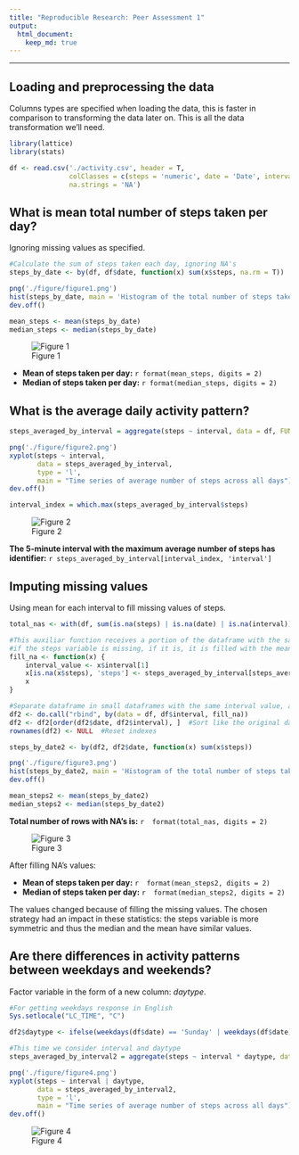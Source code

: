 ```yaml
---
title: "Reproducible Research: Peer Assessment 1"
output: 
  html_document:
    keep_md: true
---
```

___

## Loading and preprocessing the data
Columns types are specified when loading the data, this is faster in comparison to
transforming the data later on. This is all the data transformation we'll need.
```r
library(lattice)
library(stats)

df <- read.csv('./activity.csv', header = T, 
               colClasses = c(steps = 'numeric', date = 'Date', interval = 'numeric'),
               na.strings = 'NA')

```


## What is mean total number of steps taken per day?
Ignoring missing values as specified.
```r
#Calculate the sum of steps taken each day, ignoring NA's
steps_by_date <- by(df, df$date, function(x) sum(x$steps, na.rm = T))

png('./figure/figure1.png')
hist(steps_by_date, main = 'Histogram of the total number of steps taken each day', col = 'blue', xlab = 'steps')
dev.off()

mean_steps <- mean(steps_by_date)
median_steps <- median(steps_by_date)
```

![Figure 1](./figure/figure1.png) 

* **Mean of steps taken per day:** `r format(mean_steps, digits = 2)`
* **Median of steps taken per day:** `r format(median_steps, digits = 2)`

## What is the average daily activity pattern?
```r
steps_averaged_by_interval = aggregate(steps ~ interval, data = df, FUN = mean)

png('./figure/figure2.png')
xyplot(steps ~ interval, 
       data = steps_averaged_by_interval,
       type = 'l',
       main = "Time series of average number of steps across all days")
dev.off()

interval_index = which.max(steps_averaged_by_interval$steps)
```

![Figure 2](./figure/figure2.png)

**The 5-minute interval with the maximum average number of steps has identifier:** `r steps_averaged_by_interval[interval_index, 'interval']`

## Imputing missing values
Using mean for each interval to fill missing values of steps.
```r
total_nas <- with(df, sum(is.na(steps) | is.na(date) | is.na(interval)))

#This auxiliar function receives a portion of the dataframe with the same value in the field interval and determines 
#if the steps variable is missing, if it is, it is filled with the mean value of steps for that particular interval
fill_na <- function(x) {
    interval_value <- x$interval[1]
    x[is.na(x$steps), 'steps'] <- steps_averaged_by_interval[steps_averaged_by_interval$interval == interval_value, 'steps']
    x
}

#Separate dataframe in small dataframes with the same interval value, apply fill_na, and rebuild the dataframe
df2 <- do.call("rbind", by(data = df, df$interval, fill_na))
df2 <- df2[order(df2$date, df2$interval), ]  #Sort like the original dataframe
rownames(df2) <- NULL  #Reset indexes

steps_by_date2 <- by(df2, df2$date, function(x) sum(x$steps))

png('./figure/figure3.png')
hist(steps_by_date2, main = 'Histogram of the total number of steps taken each day (NAs filled)', col = 'blue', xlab = 'steps')
dev.off()

mean_steps2 <- mean(steps_by_date2)
median_steps2 <- median(steps_by_date2)

```

**Total number of rows with NA's is:** `r  format(total_nas, digits = 2)` 

![Figure 3](./figure/figure3.png)

After filling NA's values:  

* **Mean of steps taken per day:** `r  format(mean_steps2, digits = 2)`  
* **Median of steps taken per day:** `r  format(median_steps2, digits = 2)`  

The values changed because of filling the missing values. The chosen strategy had an impact in these statistics: the steps variable is more symmetric and thus the median and the mean have similar values.

## Are there differences in activity patterns between weekdays and weekends?
Factor variable in the form of a new column: *daytype*.
```r
#For getting weekdays response in English
Sys.setlocale("LC_TIME", "C")

df2$daytype <- ifelse(weekdays(df$date) == 'Sunday' | weekdays(df$date) == 'Saturday', 'Weekend', 'Weekday')

#This time we consider interval and daytype
steps_averaged_by_interval2 = aggregate(steps ~ interval * daytype, data = df2, FUN = mean)

png('./figure/figure4.png')
xyplot(steps ~ interval | daytype, 
       data = steps_averaged_by_interval2,
       type = 'l',
       main = "Time series of average number of steps across all days")
dev.off()

```

![Figure 4](./figure/figure4.png)
